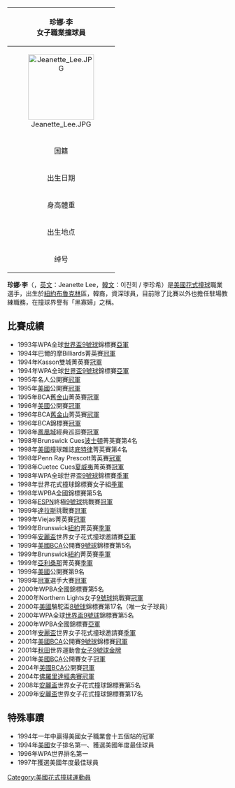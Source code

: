 {{BLP unsourced|time=2009-05-09}}

{| style = "float: right; margin-left: 0.5em;" border="1" cellpadding="2" cellspacing="0" bgcolor = "#FFFFFF" 
|-
! colspan = "2" bgcolor = "#00AF00" align = "center" | 珍娜·李<br>女子職業撞球員
|-
!colspan = "2" align = "center" |[[File:Jeanette_Lee.JPG|150px]]
|-
! 国籍
| {{USA}}（韓裔）
|-
! 出生日期
| 1971年7月9日
|-
! 身高體重
| 175公分 53公斤
|-
! 出生地点
| [[美國|美國]][[布魯克林|布魯克林]]
|-
! 绰号
| 黑寡婦
|}

'''珍娜·李'''（{{bd|1971年|7月9日}}，[[英文|英文]]：Jeanette Lee，[[韓文|韓文]]：이진희 / 李珍希）是[[美國|美國]][[花式撞球|花式撞球]]職業選手，出生於[[紐約|紐約]][[布魯克林|布魯克林]]區，韓裔，資深球員，目前除了比賽以外也擔任駐場教練職務，在撞球界譽有「黑寡婦」之稱。

==比賽成績==
*1993年WPA全球[[世界盃|世界盃]][[9號球|9號球]]錦標賽[[亞軍|亞軍]]
*1994年巴爾的摩Billiards菁英賽[[冠軍|冠軍]]
*1994年Kasson雙城菁英賽[[冠軍|冠軍]]
*1994年WPA全球[[世界盃|世界盃]][[9號球|9號球]]錦標賽[[亞軍|亞軍]]
*1995年名人公開賽[[冠軍|冠軍]]
*1995年[[美國|美國]]公開賽[[冠軍|冠軍]]
*1995年BCA[[舊金山|舊金山]]菁英賽[[冠軍|冠軍]]
*1996年[[美國|美國]]公開賽[[冠軍|冠軍]]
*1996年BCA[[舊金山|舊金山]]菁英賽[[冠軍|冠軍]]
*1996年BCA錦標賽[[冠軍|冠軍]]
*1998年[[鳳凰城|鳳凰城]]經典巡迴賽[[冠軍|冠軍]]
*1998年Brunswick Cues[[波士頓|波士頓]]菁英賽第4名
*1998年[[美國|美國]]撞球雜誌[[底特律|底特律]]菁英賽第4名
*1998年Penn Ray Prescott菁英賽[[冠軍|冠軍]]
*1998年Cuetec Cues[[夏威夷|夏威夷]]菁英賽[[冠軍|冠軍]]
*1998年WPA全球世界盃[[9號球|9號球]]錦標賽[[季軍|季軍]]
*1998年世界花式撞球錦標賽女子組[[季軍|季軍]]
*1998年WPBA全國錦標賽第5名
*1998年[[ESPN|ESPN]]終極[[9號球|9號球]]挑戰賽[[冠軍|冠軍]]
*1999年[[達拉斯|達拉斯]]挑戰賽[[冠軍|冠軍]]
*1999年Viejas菁英賽[[冠軍|冠軍]]
*1999年Brunswick[[紐約|紐約]]菁英賽[[季軍|季軍]]
*1999年[[安麗盃|安麗盃]]世界女子花式撞球邀請賽[[亞軍|亞軍]]
*1999年[[美國|美國]]BCA公開賽[[9號球|9號球]]錦標賽第5名
*1999年Brunswick[[紐約|紐約]]菁英賽[[季軍|季軍]]
*1999年[[亞利桑那|亞利桑那]]菁英賽[[季軍|季軍]]
*1999年[[美國|美國]]公開賽第9名
*1999年[[冠軍|冠軍]]選手大賽[[冠軍|冠軍]]
*2000年WPBA全國錦標賽第5名
*2000年Northern Lights女子[[9號球|9號球]]挑戰賽[[冠軍|冠軍]]
*2000年[[美國|美國]]駱駝盃[[8號球|8號球]]錦標賽第17名（唯一女子球員）
*2000年WPA全球[[世界盃|世界盃]][[9號球|9號球]]錦標賽第5名
*2000年WPBA全國錦標賽[[亞軍|亞軍]]
*2001年[[安麗盃|安麗盃]]世界女子花式撞球邀請賽[[季軍|季軍]]
*2001年[[美國|美國]]BCA公開賽[[9號球|9號球]]錦標賽[[冠軍|冠軍]] 
*2001年[[秋田县|秋田]]世界運動會[[女子|女子]][[9號球|9號球]][[金牌|金牌]]
*2001年[[美國|美國]]BCA公開賽女子[[冠軍|冠軍]]
*2004年[[美國|美國]]BCA公開賽[[冠軍|冠軍]]
*2004年[[佛羅里達|佛羅里達]][[經典賽|經典賽]][[冠軍|冠軍]]
*2008年[[安麗盃|安麗盃]]世界女子花式撞球錦標賽第5名
*2009年[[安麗盃|安麗盃]]世界女子花式撞球錦標賽第17名

==特殊事蹟==
*1994年一年中贏得美國女子職業會十五個站的冠軍
*1994年[[美國|美國]]女子排名第一、獲選美國年度最佳球員
*1996年WPA世界排名第一
*1997年獲選美國年度最佳球員

{{Authority control}}
[[Category:美國花式撞球運動員|Category:美國花式撞球運動員]]